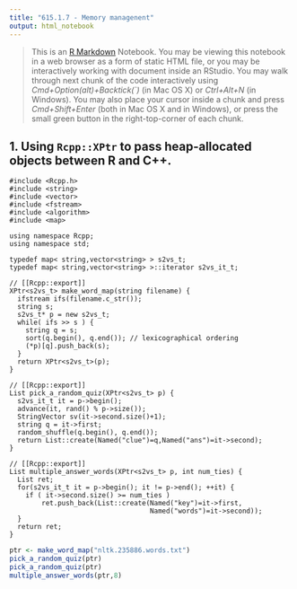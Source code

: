 ```yaml
---
title: "615.1.7 - Memory managenent"
output: html_notebook
---
```


> This is an [R Markdown](http://rmarkdown.rstudio.com) Notebook. You may be viewing this notebook in a web browser as a form of static HTML file, or you may be interactively working with document inside an RStudio.
You may walk through next chunk of the code interactively using *Cmd+Option(alt)+Backtick(`)* (in Mac OS X) or *Ctrl+Alt+N* (in Windows). You may also place your cursor inside a chunk and press *Cmd+Shift+Enter* (both in Mac OS X and in Windows), or press the small green button in the right-top-corner of each chunk.

## 1. Using `Rcpp::XPtr` to pass heap-allocated objects between R and C++.

```Rcpp
#include <Rcpp.h>
#include <string>
#include <vector>
#include <fstream>
#include <algorithm>
#include <map>

using namespace Rcpp;
using namespace std;

typedef map< string,vector<string> > s2vs_t;
typedef map< string,vector<string> >::iterator s2vs_it_t;

// [[Rcpp::export]]
XPtr<s2vs_t> make_word_map(string filename) {
  ifstream ifs(filename.c_str());
  string s;
  s2vs_t* p = new s2vs_t;
  while( ifs >> s ) {
    string q = s;
    sort(q.begin(), q.end()); // lexicographical ordering
    (*p)[q].push_back(s);
  }
  return XPtr<s2vs_t>(p);
}

// [[Rcpp::export]]
List pick_a_random_quiz(XPtr<s2vs_t> p) {
  s2vs_it_t it = p->begin();
  advance(it, rand() % p->size());
  StringVector sv(it->second.size()+1);
  string q = it->first;
  random_shuffle(q.begin(), q.end());
  return List::create(Named("clue")=q,Named("ans")=it->second);
}

// [[Rcpp::export]]
List multiple_answer_words(XPtr<s2vs_t> p, int num_ties) {
  List ret;
  for(s2vs_it_t it = p->begin(); it != p->end(); ++it) {
    if ( it->second.size() >= num_ties ) 
        ret.push_back(List::create(Named("key")=it->first,
                                   Named("words")=it->second));
  }
  return ret;
}
```

```r
ptr <- make_word_map("nltk.235886.words.txt")
pick_a_random_quiz(ptr)
pick_a_random_quiz(ptr)
multiple_answer_words(ptr,8)
```